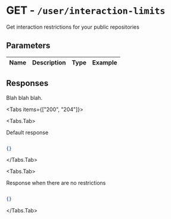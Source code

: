 
# GET - `/user/interaction-limits`

Get interaction restrictions for your public repositories

## Parameters

| Name | Description | Type | Example |
| :---- | :---- | :---- | :---- |

## Responses

Blah blah blah.

<Tabs items={["200", "204"]}>

<Tabs.Tab>

Default response

```json

{}

```

</Tabs.Tab>

<Tabs.Tab>

Response when there are no restrictions

```json

{}

```

</Tabs.Tab>

</Tabs>